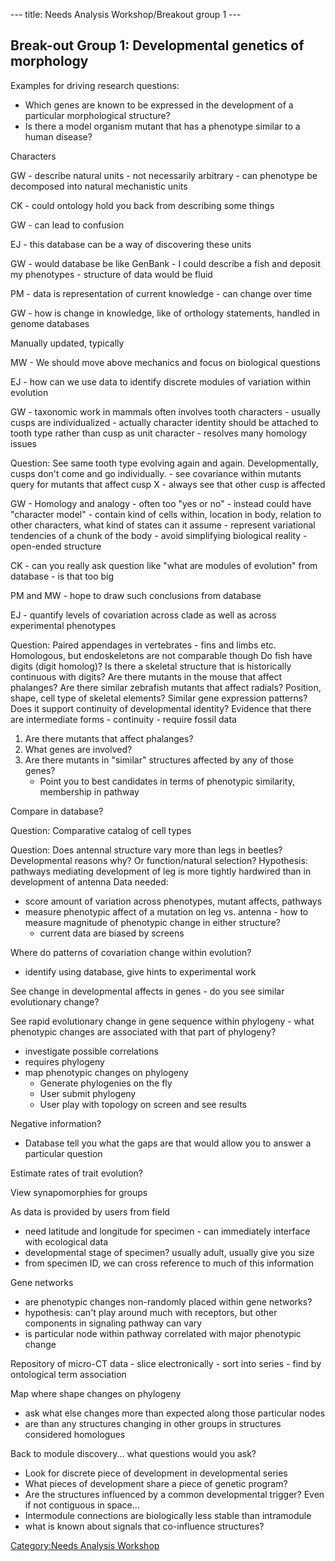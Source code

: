 ---
title: Needs Analysis Workshop/Breakout group 1
---

==Break-out Group 1: Developmental genetics of morphology==

Examples for driving research questions:
* Which genes are known to be expressed in the development of a particular morphological structure? 
* Is there a model organism mutant that has a phenotype similar to a human disease?

Characters

GW - describe natural units
- not necessarily arbitrary
- can phenotype be decomposed into natural mechanistic units

CK - could ontology hold you back from describing some things

GW - can lead to confusion

EJ - this database can be a way of discovering these units

GW - would database be like GenBank - I could describe a fish and deposit my phenotypes
- structure of data would be fluid

PM - data is representation of current knowledge - can change over time

GW - how is change in knowledge, like of orthology statements, handled in genome databases

Manually updated, typically

MW - We should move above mechanics and focus on biological questions

EJ - how can we use data to identify discrete modules of variation within evolution

GW - taxonomic work in mammals often involves tooth characters - usually cusps are individualized
- actually character identity should be attached to tooth type rather than cusp as unit character - resolves many homology issues

Question:
See same tooth type evolving again and again.
Developmentally, cusps don't come and go individually.
- see covariance within mutants
query for mutants that affect cusp X - always see that other cusp is affected


GW - Homology and analogy
- often too "yes or no"
- instead could have "character model"
- contain kind of cells within, location in body, relation to other characters, what kind of states can it assume - represent variational tendencies of a chunk of the body
- avoid simplifying biological reality - open-ended structure

CK - can you really ask question like "what are modules of evolution" from database - is that too big

PM and MW - hope to draw such conclusions from database

EJ - quantify levels of covariation across clade as well as across experimental phenotypes


Question:
Paired appendages in vertebrates - fins and limbs etc.  Homologous, but endoskeletons are not comparable though
Do fish have digits (digit homolog)?  Is there a skeletal structure that is historically continuous with digits?
Are there mutants in the mouse that affect phalanges?  Are there similar zebrafish mutants that affect radials?
Position, shape, cell type of skeletal elements?
Similar gene expression patterns?  Does it support continuity of developmental identity?
Evidence that there are intermediate forms - continuity
- require fossil data
# Are there mutants that affect phalanges?
# What genes are involved?
# Are there mutants in "similar" structures affected by any of those genes?
#* Point you to best candidates in terms of phenotypic similarity, membership in pathway

Compare in database?

Question:
Comparative catalog of cell types

Question:
Does antennal structure vary more than legs in beetles?  Developmental reasons why?  Or function/natural selection?
Hypothesis: pathways mediating development of leg is more tightly hardwired than in development of antenna
Data needed:
* score amount of variation across phenotypes, mutant affects, pathways
* measure phenotypic affect of a mutation on leg vs. antenna - how to measure magnitude of phenotypic change in either structure?
** current data are biased by screens

Where do patterns of covariation change within evolution?
* identify using database, give hints to experimental work

See change in developmental affects in genes - do you see similar evolutionary change?

See rapid evolutionary change in gene sequence within phylogeny - what phenotypic changes are associated with that part of phylogeny?
* investigate possible correlations
* requires phylogeny
* map phenotypic changes on phylogeny
** Generate phylogenies on the fly
** User submit phylogeny
** User play with topology on screen and see results

Negative information?
* Database tell you what the gaps are that would allow you to answer a particular question

Estimate rates of trait evolution?

View synapomorphies for groups

As data is provided by users from field
* need latitude and longitude for specimen - can immediately interface with ecological data
* developmental stage of specimen?  usually adult, usually give you size
* from specimen ID, we can cross reference to much of this information

Gene networks
* are phenotypic changes non-randomly placed within gene networks?
* hypothesis: can't play around much with receptors, but other components in signaling pathway can vary
* is particular node within pathway correlated with major phenotypic change

Repository of micro-CT data
- slice electronically
- sort into series
- find by ontological term association

Map where shape changes on phylogeny
* ask what else changes more than expected along those particular nodes
* are than any structures changing in other groups in structures considered homologues

Back to module discovery... what questions would you ask?
* Look for discrete piece of development in developmental series
* What pieces of development share a piece of genetic program?
* Are the structures influenced by a common developmental trigger?  Even if not contiguous in space...
* Intermodule connections are biologically less stable than intramodule
* what is known about signals that co-influence structures?

[[Category:Needs Analysis Workshop]]